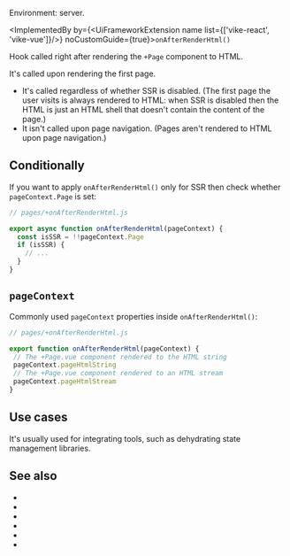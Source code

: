 
Environment: server.

<ImplementedBy by={<UiFrameworkExtension name list={['vike-react', 'vike-vue']}/>} noCustomGuide={true}>`onAfterRenderHtml()`</ImplementedBy>

Hook called right after rendering <Link href="/Page">the `+Page` component</Link> to HTML.

It's called upon rendering the first page.
- It's called regardless of whether <Link href="/ssr">SSR</Link> is disabled. (The first page the user visits is always rendered to HTML: when SSR is disabled then the HTML is just an HTML shell that doesn't contain the content of the page.)
- It isn't called upon page navigation. (Pages aren't rendered to HTML upon page navigation.)


## Conditionally

If you want to apply `onAfterRenderHtml()` only for SSR then check whether <Link href="/pageContext#:~:text=pageContext.Page,-%3A">`pageContext.Page`</Link> is set:

```js
// pages/+onAfterRenderHtml.js

export async function onAfterRenderHtml(pageContext) {
  const isSSR = !!pageContext.Page
  if (isSSR) {
    // ...
  }
}
```


## `pageContext`

Commonly used <Link href="/pageContext">`pageContext`</Link> properties inside `onAfterRenderHtml()`:

 ```js
// pages/+onAfterRenderHtml.js

export function onAfterRenderHtml(pageContext) {
  // The +Page.vue component rendered to the HTML string
  pageContext.pageHtmlString
  // The +Page.vue component rendered to an HTML stream
  pageContext.pageHtmlStream
}
```


## Use cases

It's usually used for integrating tools, such as dehydrating state management libraries.


## See also

- <Link href="/onBeforeRenderHtml"/>
- <Link href="/onRenderHtml"/>
- <Link href="/onRenderClient"/>
- <Link href="/hooks"/>
- <Link href="/integration/css-in-js" />
- <Link href="/integration/state-management" />
